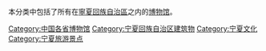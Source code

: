 本分类中包括了所有在[[寧夏回族自治區|寧夏回族自治區]]之内的[[博物馆|博物馆]]。

[[Category:中国各省博物馆|Category:中国各省博物馆]]
[[Category:宁夏回族自治区建筑物|Category:宁夏回族自治区建筑物]]
[[Category:宁夏文化|Category:宁夏文化]]
[[Category:宁夏旅游景点|Category:宁夏旅游景点]]